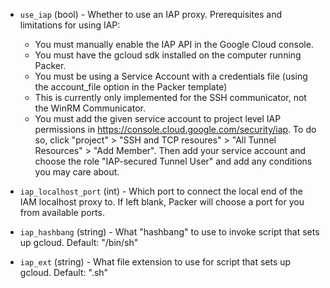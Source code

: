 <!-- Code generated from the comments of the IAPConfig struct in builder/googlecompute/step_start_tunnel.go; DO NOT EDIT MANUALLY -->

- `use_iap` (bool) - Whether to use an IAP proxy.
  Prerequisites and limitations for using IAP:
  - You must manually enable the IAP API in the Google Cloud console.
  - You must have the gcloud sdk installed on the computer running Packer.
  - You must be using a Service Account with a credentials file (using the
  	 account_file option in the Packer template)
  - This is currently only implemented for the SSH communicator, not the
    WinRM Communicator.
  - You must add the given service account to project level IAP permissions
    in https://console.cloud.google.com/security/iap. To do so, click
    "project" > "SSH and TCP resoures" > "All Tunnel Resources" >
    "Add Member". Then add your service account and choose the role
    "IAP-secured Tunnel User" and add any conditions you may care about.

- `iap_localhost_port` (int) - Which port to connect the local end of the IAM localhost proxy to. If
  left blank, Packer will choose a port for you from available ports.

- `iap_hashbang` (string) - What "hashbang" to use to invoke script that sets up gcloud.
  Default: "/bin/sh"

- `iap_ext` (string) - What file extension to use for script that sets up gcloud.
  Default: ".sh"
